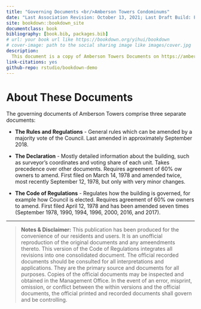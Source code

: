 ```yaml
--- 
title: "Governing Documents <br/>Amberson Towers Condominums"
date: "Last Association Revision: October 13, 2021; Last Draft Build: February 15, 2020"
site: bookdown::bookdown_site
documentclass: book
bibliography: [book.bib, packages.bib]
# url: your book url like https://bookdown.org/yihui/bookdown
# cover-image: path to the social sharing image like images/cover.jpg
description: 
  This document is a copy of Amberson Towers Documents on https://ambersontowers.com/governance/bylaws that are under consideration for revision. 
link-citations: yes
github-repo: rstudio/bookdown-demo
---
```


# About These Documents {-}

The governing documents of Amberson Towers comprise three separate documents:

- **The Rules and Regulations** - General rules which can be amended by a majority vote of the Council.  Last amended in approximately September 2018.

- **The Declaration** - Mostly detailed information about the building, such as surveyor's coordinates and voting share of each unit.  Takes precedence over other documents. Requires agreement of 60% ow owners to amend.  First filed on March 14, 1978 and amended twice, most recently September 12, 1978, but only with very minor changes.

- **The Code of Regulations** - Regulates how the building is governed, for example how Council is elected.  Requires agreement of 60% ow owners to amend. First filed  April 12, 1978 and has been amended seven times (September 1978, 1990, 1994, 1996, 2000, 2016, and 2017).

***

> **Notes & Disclaimer:**  This publication has been produced for the convenience of our residents and users. It is an unofficial reproduction of the original documents and any ameendments thereto. This version of the Code of Regulations integrates all revisions into one consolidated document. The official recorded documents should be consulted for all interpretations and applications. They are the primary source and documents for all purposes. Copies of the official documents may be inspected and obtained in the Management Office. In the event of an error, misprint, omission, or conflict between the within versions and the official documents, the official printed and recorded documents shall govern and be controlling.